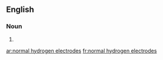 ==English==

===Noun===
{{head|en|head=[[normal]] [[hydrogen]] [[electrode]]s}}

# {{plural of|normal hydrogen electrode}}

[[ar:normal hydrogen electrodes]]
[[fr:normal hydrogen electrodes]]